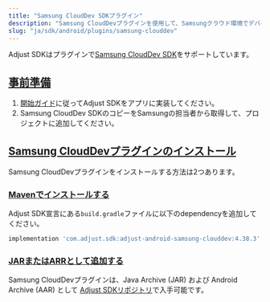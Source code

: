 ```yaml
---
title: "Samsung CloudDev SDKプラグイン"
description: "Samsung CloudDevプラグインを使用して、Samsungクラウド環境でデバイス情報を読み取ります。"
slug: "ja/sdk/android/plugins/samsung-clouddev"
---
```


Adjust SDKはプラグインで[Samsung CloudDev SDK](https://developer.samsung.com/instant-plays/samsung-clouddev-sdk/get-started.html)をサポートしています。

## [事前準備](before-you-begin)

1. [開始ガイド](/ja/sdk/android)に従ってAdjust SDKをアプリに実装してください。
2. Samsung CloudDev SDKのコピーをSamsungの担当者から取得して、プロジェクトに追加してください。

## [Samsung CloudDevプラグインのインストール](install-the-samsung-clouddev-plugin)

Samsung CloudDevプラグインをインストールする方法は2つあります。

### [Mavenでインストールする](install-with-maven)

Adjust SDK宣言にある`build.gradle`ファイルに以下のdependencyを追加してください。

<CodeBlock title="build.gradle">

```groovy
implementation 'com.adjust.sdk:adjust-android-samsung-clouddev:4.38.3'
```

</CodeBlock>

### [JARまたはARRとして追加する](add-as-a-jar-or-aar)

Samsung CloudDevプラグインは、Java Archive \(JAR\) および Android Archive \(AAR\) として [Adjust SDKリポジトリ](https://github.com/adjust/android_sdk/releases/latest)で入手可能です。
